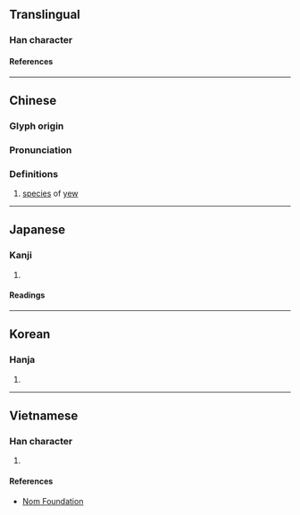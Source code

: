 {{character info}}
==Translingual==

===Han character===
{{Han char|rn=75|rad=木|as=08|sn=12|four=11904|canj=LYD|ids=⿱非木}}

====References====
{{Han ref|kx=0532.080|dkj=14927|dj=0920.150|hdz=21230.020|uh=68D0}}

----

==Chinese==
{{zh-forms}}

===Glyph origin===
{{Han etym}}

===Pronunciation===
{{zh-pron
|m=fěi
|c=fei2
|mc=y
|oc=y
|ma=
|cat=n
}}

===Definitions===
{{zh-hanzi}}

# [[species]] of [[yew]]

{{zh-cat|Conifers}}

----

==Japanese==

===Kanji===
{{ja-kanji|grade=|rs=木08}}

# {{rfdef|ja|sort=木08}}

====Readings====
{{ja-readings
|on=ひ, び
|kun=ゆだめ
}}

----

==Korean==

===Hanja===
{{ko-hanja|비}}

# {{rfdef|ko|sort=木08}}

----

==Vietnamese==

===Han character===
{{vi-readings|rs=木08|reading=phỉ}}

# {{rfdef|vi|sort=木08}}

====References====
* [http://nomfoundation.org/common/nom_details.php?codepoint=68d0 Nom Foundation]
